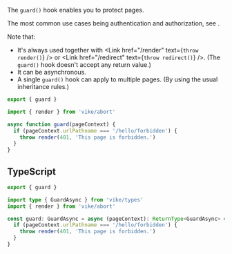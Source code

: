 
The `guard()` hook enables you to protect pages.

The most common use cases being authentication and authorization, see <Link href="/auth#login-flow" />.

Note that:

- It's always used together with <Link href="/render" text={<code>throw render()</code>} /> or <Link href="/redirect" text={<code>throw redirect()</code>} />. (The `guard()` hook doesn't accept any return value.)
- It can be asynchronous.
- A single `guard()` hook can apply to multiple pages. (By using the usual inheritance rules.)

```js
export { guard }

import { render } from 'vike/abort'

async function guard(pageContext) {
  if (pageContext.urlPathname === '/hello/forbidden') {
    throw render(401, 'This page is forbidden.')
  }
}
```


## TypeScript

```ts
export { guard }

import type { GuardAsync } from 'vike/types'
import { render } from 'vike/abort'

const guard: GuardAsync = async (pageContext): ReturnType<GuardAsync> => {
  if (pageContext.urlPathname === '/hello/forbidden') {
    throw render(401, 'This page is forbidden.')
  }
}
```
